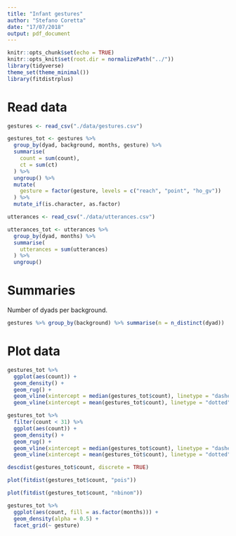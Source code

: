 ```yaml
---
title: "Infant gestures"
author: "Stefano Coretta"
date: "17/07/2018"
output: pdf_document
---
```


```r
knitr::opts_chunk$set(echo = TRUE)
knitr::opts_knit$set(root.dir = normalizePath("../"))
library(tidyverse)
theme_set(theme_minimal())
library(fitdistrplus)
```

# Read data

```r
gestures <- read_csv("./data/gestures.csv")

gestures_tot <- gestures %>%
  group_by(dyad, background, months, gesture) %>%
  summarise(
    count = sum(count),
    ct = sum(ct)
  ) %>%
  ungroup() %>%
  mutate(
    gesture = factor(gesture, levels = c("reach", "point", "ho_gv"))
  ) %>%
  mutate_if(is.character, as.factor)

utterances <- read_csv("./data/utterances.csv")

utterances_tot <- utterances %>%
  group_by(dyad, months) %>%
  summarise(
    utterances = sum(utterances)
  ) %>%
  ungroup()
```

# Summaries

Number of dyads per background.

```r
gestures %>% group_by(background) %>% summarise(n = n_distinct(dyad))
```

# Plot data

```r
gestures_tot %>%
  ggplot(aes(count)) +
  geom_density() +
  geom_rug() +
  geom_vline(xintercept = median(gestures_tot$count), linetype = "dashed", colour = "orange") +
  geom_vline(xintercept = mean(gestures_tot$count), linetype = "dotted", colour = "blue")
```

```r
gestures_tot %>%
  filter(count < 31) %>%
  ggplot(aes(count)) +
  geom_density() +
  geom_rug() +
  geom_vline(xintercept = median(gestures_tot$count), linetype = "dashed", colour = "orange") +
  geom_vline(xintercept = mean(gestures_tot$count), linetype = "dotted", colour = "blue")
```

```r
descdist(gestures_tot$count, discrete = TRUE)
```

```r
plot(fitdist(gestures_tot$count, "pois"))
```

```r
plot(fitdist(gestures_tot$count, "nbinom"))
```

```r
gestures_tot %>%
  ggplot(aes(count, fill = as.factor(months))) +
  geom_density(alpha = 0.5) +
  facet_grid(~ gesture)
```



